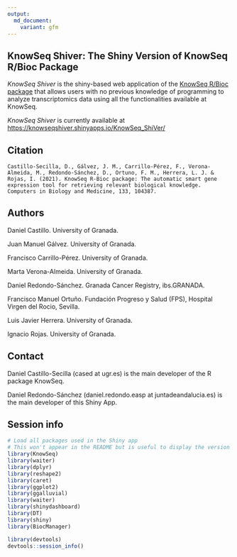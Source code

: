 ---
output:
  md_document:
    variant: gfm
---
 
## KnowSeq Shiver: The Shiny Version of KnowSeq R/Bioc Package

*KnowSeq Shiver* is the shiny-based web application of the [KnowSeq R/Bioc package](https://github.com/CasedUgr/KnowSeq) that allows users with no previous knowledge of programming to analyze transcriptomics data using all the functionalities available at KnowSeq.

*KnowSeq Shiver* is currently available at [https://knowseqshiver.shinyapps.io/KnowSeq_ShiVer/](https://knowseqshiver.shinyapps.io/KnowSeq-ShiVer/)


## Citation
```
Castillo-Secilla, D., Gálvez, J. M., Carrillo-Pérez, F., Verona-Almeida, M., Redondo-Sánchez, D., Ortuno, F. M., Herrera, L. J. & Rojas, I. (2021). KnowSeq R-Bioc package: The automatic smart gene expression tool for retrieving relevant biological knowledge. Computers in Biology and Medicine, 133, 104387.
```


## Authors 

Daniel Castillo. University of Granada.

Juan Manuel Gálvez. University of Granada.

Francisco Carrillo-Pérez. University of Granada.

Marta Verona-Almeida. University of Granada.

Daniel Redondo-Sánchez. Granada Cancer Registry, ibs.GRANADA.

Francisco Manuel Ortuño. Fundación Progreso y Salud (FPS), Hospital Virgen del Rocio, Sevilla.

Luis Javier Herrera. University of Granada.

Ignacio Rojas. University of Granada.

## Contact

Daniel Castillo-Secilla (cased at ugr.es) is the main developer of the R package KnowSeq.

Daniel Redondo-Sánchez (daniel.redondo.easp at juntadeandalucia.es) is the main developer of this Shiny App.

## Session info

```{r, echo = FALSE, results=F, warning=F, message=F}
# Load all packages used in the Shiny app
# This won't appear in the README but is useful to display the version of the packages
library(KnowSeq)
library(waiter)
library(dplyr)
library(reshape2)
library(caret)
library(ggplot2)
library(ggalluvial)
library(waiter)
library(shinydashboard)
library(DT)
library(shiny)
library(BiocManager)
```

```{r sessionInfo, warning=F, message = F}
library(devtools)
devtools::session_info()
```